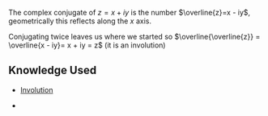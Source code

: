The complex conjugate of <math display="inline">z = x  +  iy</math> is the number <math display="inline">\overline{z}=x  -  iy</math>, geometrically this reflects along the <math display="inline">x</math> axis.

Conjugating twice leaves us where we started so <math display="inline">\overline{\overline{z}} = \overline{x  -  iy}= x + iy = z</math> (it is an involution)

==Knowledge Used==

* [[Involution]]

*

{{Knowledge Metadata|Complex Numbers|Definition}}